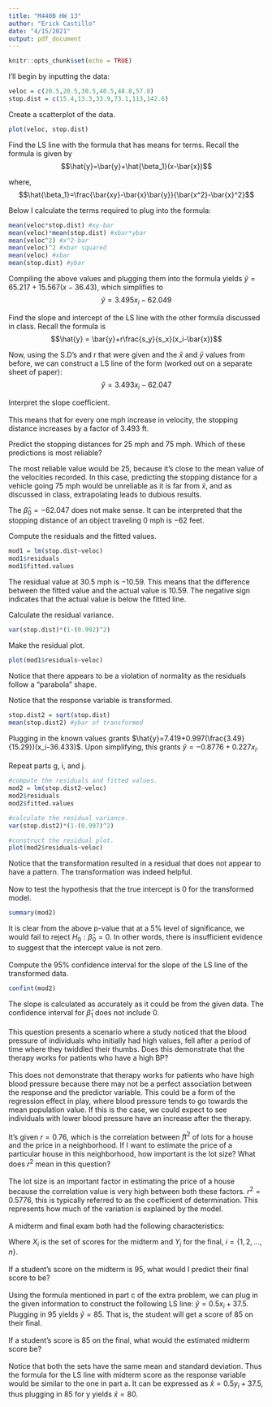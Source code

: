 ```yaml
---
title: "M440B HW 13"
author: "Erick Castillo"
date: "4/15/2021"
output: pdf_document
---
```


```r
knitr::opts_chunk$set(echo = TRUE)
```

\textbf{Extra Problem 1:} I'll begin by inputting the data:
```r
veloc = c(20.5,20.5,30.5,40.5,48.8,57.8)
stop.dist = c(15.4,13.3,33.9,73.1,113,142.6) 
```

\textbf{a.} Create a scatterplot of the data.
```r
plot(veloc, stop.dist)
```

\textbf{b.} Find the LS line with the formula that has means for terms. Recall the formula is given by 
$$\hat{y}=\bar{y}+\hat{\beta_1}(x-\bar{x})$$

where,
$$\hat{\beta_1}=\frac{\bar{xy}-\bar{x}\bar{y}}{\bar{x^2}-\bar{x}^2}$$

Below I calculate the terms required to plug into the formula:
```r
mean(veloc*stop.dist) #xy-bar
mean(veloc)*mean(stop.dist) #xbar*ybar
mean(veloc^2) #x^2-bar
mean(veloc)^2 #xbar squared
mean(veloc) #xbar
mean(stop.dist) #ybar
```

Compiling the above values and plugging them into the formula yields $\hat{y}=65.217+15.567(x-36.43)$, which simplifies to 
$$\hat{y}=3.495x_i-62.049$$

\textbf{c.} Find the slope and intercept of the LS line with the other formula discussed in class. Recall the formula is 
$$\hat{y} = \bar{y}+r\frac{s_y}{s_x}(x_i-\bar{x})$$

Now, using the S.D's and r that were given and the $\bar{x}$ and $\bar{y}$ values from before, we can construct a LS line of the form (worked out on a separate sheet of paper):
$$\hat{y}=3.493x_i-62.047$$

\textbf{d.} Interpret the slope coefficient.\
\
This means that for every one mph increase in velocity, the stopping distance increases by a factor of 3.493 ft.

\textbf{e.} Predict the stopping distances for 25 mph and 75 mph. Which of these predictions is most reliable?
\begin{itemize}
\item $\hat{y}=3.493(25)-62.047 = 25.28$
\item $\hat{y}=3.493(75)-62.047 = 199.93$
\end{itemize}

The most reliable  value would be 25, because it's close to the mean value of the velocities recorded. In this case, predicting the stopping distance for a vehicle going 75 mph would be unreliable as it is far from $\bar{x}$, and as discussed in class, extrapolating leads to dubious results.

\textbf{f.} The $\hat{\beta}_0 = -62.047$ does not make sense. It can be interpreted that the stopping distance of an object traveling 0 mph is $-62$ feet.

\textbf{g.} Compute the residuals and the fitted values.
```r
mod1 = lm(stop.dist~veloc)
mod1$residuals
mod1$fitted.values
```

\textbf{h.} The residual value at $30.5$ mph is $-10.59$. This means that the difference between the fitted value and the actual value is $10.59$. The negative sign indicates that the actual value is below the fitted line.

\textbf{i.} Calculate the residual variance.
```r
var(stop.dist)*(1-(0.992)^2)
```

\textbf{j.} Make the residual plot.
```r
plot(mod1$residuals~veloc)
```

Notice that there appears to be a violation of normality as the residuals follow a "parabola" shape.

\textbf{k.} Notice that the response variable is transformed.
```r
stop.dist2 = sqrt(stop.dist)
mean(stop.dist2) #ybar of transformed
```

Plugging in the known values grants $\hat{y}=7.419+0.997(\frac{3.49}{15.29})(x_i-36.433)$. Upon simplifying, this grants $\hat{y}=-0.8776+0.227x_i$.\
\
\textbf{l.} Repeat parts g, i, and j.
```r
#compute the residuals and fitted values.
mod2 = lm(stop.dist2~veloc)
mod2$residuals
mod2$fitted.values

#calculate the residual variance.
var(stop.dist2)*(1-(0.997)^2)

#construct the residual plot.
plot(mod2$residuals~veloc)
```

Notice that the transformation resulted in a residual that does not appear to have a pattern. The transformation was indeed helpful.\
\
\textbf{m.} Now to test the hypothesis that the true intercept is 0 for the transformed model.
```r
summary(mod2)
```

It is clear from the above p-value that at a $5\%$ level of significance, we would fail to reject $H_0:\hat{\beta}_0=0$. In other words, there is insufficient evidence to suggest that the intercept value is not zero.\
\
\textbf{n.} Compute the $95\%$ confidence interval for the slope of the LS line of the transformed data.
```r
confint(mod2)
```

The slope is calculated as accurately as it could be from the given data. The confidence interval for $\hat{\beta}_1$ does not include 0.\
\
\textbf{Extra Problem 2:} This question presents a scenario where a study noticed that the blood pressure of individuals who initially had high values, fell after a period of time where they twiddled their thumbs. Does this demonstrate that the therapy works for patients who have a high BP?\
\
\textbf{Response:} This does not demonstrate that therapy works for patients who have high blood pressure because there may not be a perfect association between the response and the predictor variable. This could be a form of the regression effect in play, where blood pressure tends to go towards the mean population value. If this is the case, we could expect to see individuals with lower blood pressure have an increase after the therapy.\
\
\textbf{Extra Problem 3:} It's given $r=0.76$, which is the correlation between $ft^2$ of lots for a house and the price in a neighborhood. If I want to estimate the price of a particular house in this neighborhood, how important is the lot size? What does $r^2$ mean in this question?\
\
\textbf{Response:} The lot size is an important factor in estimating the price of a house because the correlation value is very high between both these factors. $r^2 = 0.5776$, this is typically referred to as the coefficient of determination. This represents how much of the variation is explained by the model.\
\
\textbf{Problem 23:} A midterm and final exam both had the following characteristics:
\begin{itemize}
\item $r=0.5$ between each of them.
\item $\bar{x} = \bar{y} = 75$
\item $s_x = s_y = 10$
\end{itemize}

Where $X_i$ is the set of scores for the midterm and $Y_i$ for the final, $i=\{1,2,...,n\}$.\
\
\textbf{a.} If a student's score on the midterm is 95, what would I predict their final score to be?\
\
Using the formula mentioned in part c of the extra problem, we can plug in the given information to construct the following LS line: $\hat{y}=0.5x_i+37.5$. Plugging in 95 yields $\hat{y}=85$. That is, the student will get a score of 85 on their final.\
\
\textbf{b.} If a student's score is 85 on the final, what would the estimated midterm score be?\
\
Notice that both the sets have the same mean and standard deviation. Thus the formula for the LS line with midterm score as the response variable would be similar to the one in part a. It can be expressed as $\hat{x}=0.5y_i+37.5$, thus plugging in 85 for y yields $\hat{x}=80$.
